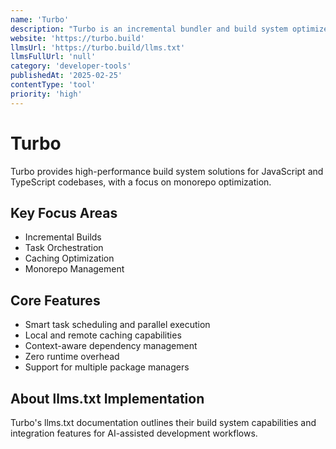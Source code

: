 ```yaml
---
name: 'Turbo'
description: "Turbo is an incremental bundler and build system optimized for JavaScript and TypeScript, written in Rust."
website: 'https://turbo.build'
llmsUrl: 'https://turbo.build/llms.txt'
llmsFullUrl: 'null'
category: 'developer-tools'
publishedAt: '2025-02-25'
contentType: 'tool'
priority: 'high'
---
```


# Turbo

Turbo provides high-performance build system solutions for JavaScript and TypeScript codebases, with a focus on monorepo optimization.

## Key Focus Areas

- Incremental Builds
- Task Orchestration
- Caching Optimization
- Monorepo Management

## Core Features

- Smart task scheduling and parallel execution
- Local and remote caching capabilities
- Context-aware dependency management
- Zero runtime overhead
- Support for multiple package managers

## About llms.txt Implementation

Turbo's llms.txt documentation outlines their build system capabilities and integration features for AI-assisted development workflows.
